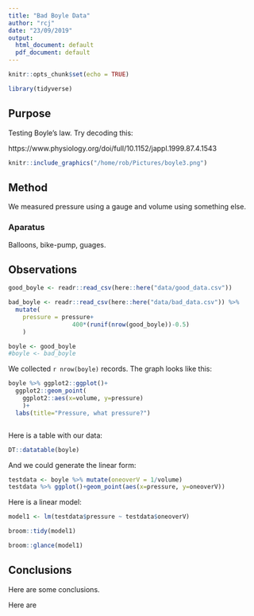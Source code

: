 ```yaml
---
title: "Bad Boyle Data"
author: "rcj"
date: "23/09/2019"
output:
  html_document: default
  pdf_document: default
---
```


```r
knitr::opts_chunk$set(echo = TRUE)
```
```r
library(tidyverse)
```

## Purpose 

Testing Boyle's law. Try decoding this:

https://www.physiology.org/doi/full/10.1152/jappl.1999.87.4.1543

```r
knitr::include_graphics("/home/rob/Pictures/boyle3.png")
```


## Method


We measured pressure using a gauge and volume using something else.

### Aparatus

Balloons, bike-pump, guages.

## Observations

```r
good_boyle <- readr::read_csv(here::here("data/good_data.csv")) 

bad_boyle <- readr::read_csv(here::here("data/bad_data.csv")) %>% 
  mutate(
    pressure = pressure+ 
                  400*(runif(nrow(good_boyle))-0.5)
    )

boyle <- good_boyle
#boyle <- bad_boyle
```

We collected `r nrow(boyle)` records. The graph looks like this:

```r
boyle %>% ggplot2::ggplot()+
  ggplot2::geom_point(
    ggplot2::aes(x=volume, y=pressure)
    )+
  labs(title="Pressure, what pressure?")



```

Here is a table with our data:

```r
DT::datatable(boyle)
```


And we could generate the linear form:

```r
testdata <- boyle %>% mutate(oneoverV = 1/volume)
testdata %>% ggplot()+geom_point(aes(x=pressure, y=oneoverV))
```

Here is a linear model:

```r
model1 <- lm(testdata$pressure ~ testdata$oneoverV)

broom::tidy(model1)

```
```r
broom::glance(model1)
```


## Conclusions

Here are some conclusions.

Here are

